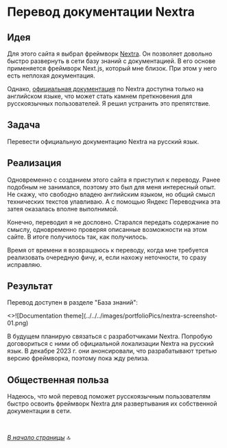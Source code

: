 
<a name="top-of-page"></a>

# Перевод документации Nextra

## Идея

Для этого сайта я выбрал фреймворк [Nextra](https://nextra.site). Он позволяет довольно быстро развернуть в сети базу знаний с документацией. В его основе применяется фреймворк Next.js, который мне близок. При этом у него есть неплохая документация.

Однако, [официальная документация](https://nextra.site/docs) по Nextra доступна только на английском языке, что может стать камнем преткновения для русскоязычных пользователей. Я решил устранить это препятствие.

## Задача

Перевести официальную документацию Nextra на русский язык.

## Реализация

Одновременно с созданием этого сайта я приступил к переводу. Ранее подобным не занимался, поэтому это был для меня интересный опыт. Не скажу, что свободно владею английским языком, но общий смысл технических текстов улавливаю. А с помощью Яндекс Переводчика эта затея оказалась вполне выполнимой. 

Конечно, переводил я не дословно. Старался передать содержание по смыслу, одновременно проверяя описанные возможности на этом сайте. В итоге получилось так, как получилось. 

Время от времени я возвращаюсь к переводу, когда мне требуется реализовать очередную фичу, и, если нахожу неточности, то сразу исправляю.

## Результат

Перевод доступен в разделе "База знаний":

<Cards num={2}>
  <Cards.Card image arrow title="Перейти к документации" href="../../knowledge-base/nextra/"
  >
    <>![Documentation theme](../../../images/portfolioPics/nextra-screenshot-01.png)</>
  </Cards.Card>
</Cards>

В будущем планирую связаться с разработчиками Nextra. Попробую договориться с ними об официальной локализации Nextra на русский язык. В декабре 2023 г. они анонсировали, что разрабатывают третью версию фреймворка, поэтому пока жду релиза.

## Общественная польза

Надеюсь, что мой перевод поможет русскоязычным пользователям быстро освоить фреймворк Nextra для развертывания их собственной документации в сети.

<br />

*[В начало страницы](#top-of-page)* 🔝